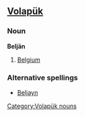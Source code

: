 ==[[Volapük]]==

===Noun===
'''Beljän'''

# [[Belgium]]

===Alternative spellings===
*[[Beljayn]]

[[Category:Volapük nouns]]